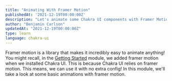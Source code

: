 ```yaml
---
title: "Animating With Framer Motion"
publishedAt: '2021-12-19T00:00:00Z'
description: "Let's animate some Chakra UI components with Framer Motion!"
author: "Benjamin Carlson"
updatedAt: "2021-12-19T00:00:00Z"
type: learn
language: chakra-ui
---
```


Framer motion is a library that makes it incredibly easy to animate anything! You might recall, in the [Getting Started](/courses/chakra-ui/getting-started-with-chakra-ui) module, we added framer motion when we installed Chakra UI. This is because Chakra UI relies on framer motion. This means, we can use it with no extra config! In this module, we'll take a look at some basic animations with framer motion.